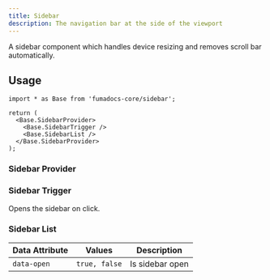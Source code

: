 ```yaml
---
title: Sidebar
description: The navigation bar at the side of the viewport
---
```


A sidebar component which handles device resizing and removes scroll bar
automatically.

## Usage

```tsx
import * as Base from 'fumadocs-core/sidebar';

return (
  <Base.SidebarProvider>
    <Base.SidebarTrigger />
    <Base.SidebarList />
  </Base.SidebarProvider>
);
```

### Sidebar Provider

<AutoTypeTable
  path="./content/docs/headless/props.ts"
  name="SidebarProviderProps"
/>

### Sidebar Trigger

Opens the sidebar on click.

<AutoTypeTable
  path="./content/docs/headless/props.ts"
  name="SidebarTriggerProps"
/>

### Sidebar List

| Data Attribute | Values        | Description        |
| -------------- | ------------- | ------------------ |
| `data-open`    | `true, false` | Is sidebar open    |

<AutoTypeTable
  path="./content/docs/headless/props.ts"
  type="SidebarContentProps"
/>
